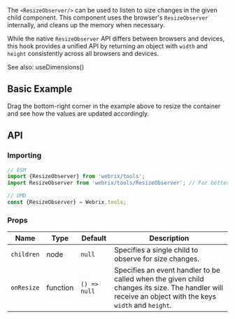 
The `<ResizeObserver/>` can be used to listen to size changes in the given child component.
This component uses the browser's `ResizeObserver` internally, and cleans up the memory when necessary.

While the native `ResizeObserver` API differs between browsers and devices, this hook provides a unified API by returning
an object with `width` and `height` consistently across all browsers and devices.

See also: <Link to='/docs/hooks/usedimensions'>useDimensions()</Link>

## Basic Example

<Example file='docs/tools/resizeobserver/BasicExample' height={250}/>

Drag the bottom-right corner in the example above to resize the container and see how the
values are updated accordingly.

## API

### Importing

```jsx
// ESM
import {ResizeObserver} from 'webrix/tools';
import ResizeObserver from 'webrix/tools/ResizeObserver'; // For better tree shaking

// UMD
const {ResizeObserver} = Webrix.tools;
```

### Props

Name|Type|Default|Description
---|---|---|---
`children`|node|`null`|Specifies a single child to observe for size changes.
`onResize`|function|`() => null`|Specifies an event handler to be called when the given child changes its size. The handler will receive an object with the keys `width` and `height`.
